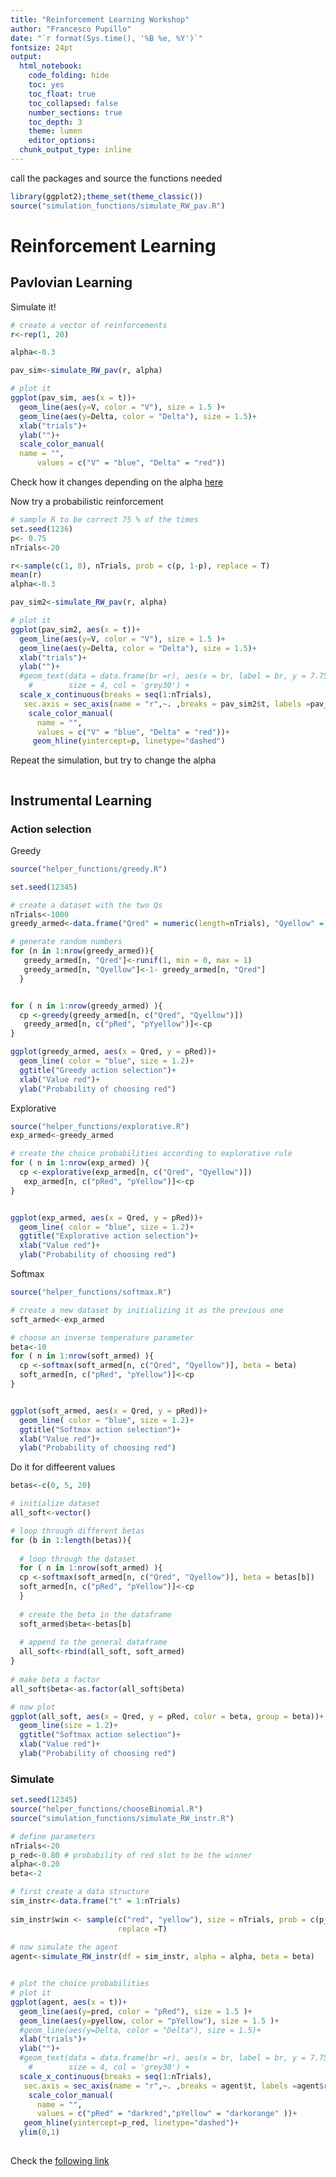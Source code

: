 ```yaml
---
title: "Reinforcement Learning Workshop"
author: "Francesco Pupillo"
date: "`r format(Sys.time(), '%B %e, %Y')`"
fontsize: 24pt
output:
  html_notebook:
    code_folding: hide
    toc: yes
    toc_float: true
    toc_collapsed: false
    number_sections: true
    toc_depth: 3
    theme: lumen
    editor_options: 
  chunk_output_type: inline
---
```


call the packages and source the functions needed
```r
library(ggplot2);theme_set(theme_classic())
source("simulation_functions/simulate_RW_pav.R")

```


# Reinforcement Learning 
## Pavlovian Learning
Simulate it!
```r
# create a vector of reinforcements
r<-rep(1, 20)

alpha<-0.3

pav_sim<-simulate_RW_pav(r, alpha)

# plot it 
ggplot(pav_sim, aes(x = t))+
  geom_line(aes(y=V, color = "V"), size = 1.5 )+
  geom_line(aes(y=Delta, color = "Delta"), size = 1.5)+
  xlab("trials")+
  ylab("")+
  scale_color_manual(
  name = "",
      values = c("V" = "blue", "Delta" = "red"))

```



Check how it changes depending on the alpha [here](https://francescopupillo.shinyapps.io/rmw_shiny/)

Now try a probabilistic reinforcement
```r

# sample R to be correct 75 % of the times
set.seed(1236)
p<- 0.75
nTrials<-20

r<-sample(c(1, 0), nTrials, prob = c(p, 1-p), replace = T)
mean(r)
alpha<-0.3

pav_sim2<-simulate_RW_pav(r, alpha)

# plot it 
ggplot(pav_sim2, aes(x = t))+
  geom_line(aes(y=V, color = "V"), size = 1.5 )+
  geom_line(aes(y=Delta, color = "Delta"), size = 1.5)+
  xlab("trials")+
  ylab("")+
  #geom_text(data = data.frame(br =r), aes(x = br, label = br, y = 7.75),
    #        size = 4, col = 'grey30') +
  scale_x_continuous(breaks = seq(1:nTrials),
   sec.axis = sec_axis(name = "r",~. ,breaks = pav_sim2$t, labels =pav_sim2$r))+
    scale_color_manual(
      name = "",
      values = c("V" = "blue", "Delta" = "red"))+
     geom_hline(yintercept=p, linetype="dashed")

```

Repeat the simulation, but try to change the alpha
```r

```

## Instrumental Learning

### Action selection

Greedy
```r
source("helper_functions/greedy.R")

set.seed(12345)

# create a dataset with the two Qs
nTrials<-1000
greedy_armed<-data.frame("Qred" = numeric(length=nTrials), "Qyellow" = numeric(length=nTrials), "pRed" = numeric(length=nTrials), "pYellow" = numeric(length=nTrials))

# generate random numbers
for (n in 1:nrow(greedy_armed)){
   greedy_armed[n, "Qred"]<-runif(1, min = 0, max = 1)
   greedy_armed[n, "Qyellow"]<-1- greedy_armed[n, "Qred"]
  }


for ( n in 1:nrow(greedy_armed) ){
  cp <-greedy(greedy_armed[n, c("Qred", "Qyellow")])
   greedy_armed[n, c("pRed", "pYyellow")]<-cp
}

ggplot(greedy_armed, aes(x = Qred, y = pRed))+
  geom_line( color = "blue", size = 1.2)+
  ggtitle("Greedy action selection")+
  xlab("Value red")+
  ylab("Probability of choosing red")

```
Explorative
```r
source("helper_functions/explorative.R")
exp_armed<-greedy_armed

# create the choice probabilities according to explorative rule
for ( n in 1:nrow(exp_armed) ){
  cp <-explorative(exp_armed[n, c("Qred", "Qyellow")])
   exp_armed[n, c("pRed", "pYellow")]<-cp
}


ggplot(exp_armed, aes(x = Qred, y = pRed))+
  geom_line( color = "blue", size = 1.2)+
  ggtitle("Explorative action selection")+
  xlab("Value red")+
  ylab("Probability of choosing red")

```

Softmax
```r
source("helper_functions/softmax.R")

# create a new dataset by initializing it as the previous one
soft_armed<-exp_armed

# choose an inverse temperature parameter
beta<-10
for ( n in 1:nrow(soft_armed) ){
  cp <-softmax(soft_armed[n, c("Qred", "Qyellow")], beta = beta)
  soft_armed[n, c("pRed", "pYellow")]<-cp
}


ggplot(soft_armed, aes(x = Qred, y = pRed))+
  geom_line( color = "blue", size = 1.2)+
  ggtitle("Softmax action selection")+
  xlab("Value red")+
  ylab("Probability of choosing red")

```
Do it for diffeerent values
```r
betas<-c(0, 5, 20)

# initialize dataset
all_soft<-vector()

# loop through different betas
for (b in 1:length(betas)){
  
  # loop through the dataset
  for ( n in 1:nrow(soft_armed) ){
  cp <-softmax(soft_armed[n, c("Qred", "Qyellow")], beta = betas[b])
  soft_armed[n, c("pRed", "pYellow")]<-cp
  }
  
  # create the beta in the dataframe
  soft_armed$beta<-betas[b]
  
  # append to the general dataframe
  all_soft<-rbind(all_soft, soft_armed)
}
    
# make beta a factor
all_soft$beta<-as.factor(all_soft$beta)

# now plot
ggplot(all_soft, aes(x = Qred, y = pRed, color = beta, group = beta))+
  geom_line(size = 1.2)+
  ggtitle("Softmax action selection")+
  xlab("Value red")+
  ylab("Probability of choosing red")
```


### Simulate
```r
set.seed(12345)
source("helper_functions/chooseBinomial.R")
source("simulation_functions/simulate_RW_instr.R")

# define parameters
nTrials<-20
p_red<-0.80 # probability of red slot to be the winner
alpha<-0.20
beta<-2

# first create a data structure
sim_instr<-data.frame("t" = 1:nTrials)
                    
sim_instr$win <- sample(c("red", "yellow"), size = nTrials, prob = c(p_red, 1-p_red),
                        replace =T)
                      
# now simulate the agent
agent<-simulate_RW_instr(df = sim_instr, alpha = alpha, beta = beta)


# plot the choice probabilities
# plot it 
ggplot(agent, aes(x = t))+
  geom_line(aes(y=pred, color = "pRed"), size = 1.5 )+
  geom_line(aes(y=pyellow, color = "pYellow"), size = 1.5 )+
  #geom_line(aes(y=Delta, color = "Delta"), size = 1.5)+
  xlab("trials")+
  ylab("")+
  #geom_text(data = data.frame(br =r), aes(x = br, label = br, y = 7.75),
    #        size = 4, col = 'grey30') +
  scale_x_continuous(breaks = seq(1:nTrials),
   sec.axis = sec_axis(name = "r",~. ,breaks = agent$t, labels =agent$r))+
    scale_color_manual(
      name = "",
      values = c("pRed" = "darkred","pYellow" = "darkorange" ))+
   geom_hline(yintercept=p_red, linetype="dashed")+
  ylim(0,1)
  

```
Check the [following link ](https://francescopupillo.shinyapps.io/lr_shiny/)


